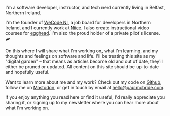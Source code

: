 I'm a software developer, instructor, and tech nerd currently living in Belfast, Northern Ireland.

I'm the founder of [WeCode NI](https://wecodeni.com), a job board for developers in Northern Ireland, and I currently work at [Niice](https://niice.co). I also create instructional video courses for [egghead](https://egghead.io/instructors/paul-mcbride?af=auhexg). I'm also the proud holder of a private pilot's license. 🛩️

On this where I will share what I'm working on, what I'm learning, and my thoughts and feelings on software and life. I'll be treating this site as my "digital garden" – that means as articles become old and out of date, they'll either be pruned or updated. All content on this site should be up-to-date and hopefully useful.

Want to learn more about me and my work? Check out my code on [Github](https://github.com/ThePaulMcBride), follow me on [Mastodon](https://indieweb.social/@ThePaulMcBride), or get in touch by email at [hello@paulmcbride.com](mailto:hello@paulmcbride.com).

If you enjoy anything you read here or find it useful, I'd really appreciate you sharing it, or signing up to my newsletter where you can hear more about what I'm working on.
